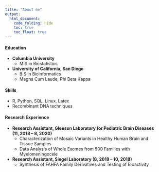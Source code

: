 ```yaml
---
title: "About me"
output: 
  html_document:
    code_folding: hide
    toc: true
    toc_float: true
---
```


#### Education
* **Columbia University**
  + M.S in Biostatistics
* **University of California, San Diego**
  + B.S in Bioinformatics
  + Magna Cum Laude, Phi Beta Kappa
  
#### Skills
* R, Python, SQL, Linux, Latex
* Recombinant DNA techniques 

#### Research Experience
* **Research Assistant, Gleeson Laboratory for Pediatric Brain Diseases (11, 2018 – 8, 2020)**
  + Characterization of Mosaic Variants in Healthy Human Brain and Tissue Samples
  + Data Analysis of Whole Exomes from 500 Families with Myelomeningocele
  
* **Research Assistant, Siegel Laboratory (8, 2018 – 10, 2018)**
  + Synthesis of FAHFA Family Derivatives and Testing of Bioactivity



